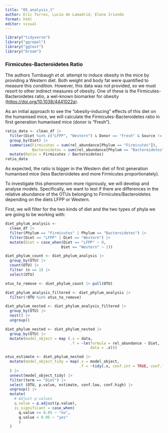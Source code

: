 ```yaml
---
title: "05_analysis_1"
author: Eric Torres, Lucía de Lamadrid, Elena Iriondo
format: html
editor: visual
---
```


```r
library("tidyverse")
library("ggrepel")
library("ggtext")
library("broom") 
```

### Firmicutes-Bacteroidetes Ratio

The authors Turnbaugh *et al.* attempt to induce obesity in the mice by providing a Western diet. Both weight and body fat were quantified to measure this condition. However, this data was not provided, so we must resort to other indirect measures of obesity. One of these is the Firmicutes-Bacteroidetes ratio, a wel-known biomarker for obesity (<https://doi.org/10.1038/4441022a>).

As an initial approach to see the "obesity-inducing" effects of this diet on the humanised mice, we will calculate the Firmicutes-Bacteroidetes ratio in first generation humanised mice (donor is "Fresh").

```r
ratio_data <- clean_df |> 
  filter(Diet %in% c("LFPP", "Western") & Donor == "Fresh" & Source != "Fecal" ) |>
  group_by(Diet) |> 
  summarise(Firmicutes = sum(rel_abundance[Phylum == "Firmicutes"]),
            Bacteroidetes = sum(rel_abundance[Phylum == "Bacteroidetes"])) |> 
  mutate(Ratio = Firmicutes / Bacteroidetes)
ratio_data
```

As expected, the ratio is bigger in the Western diet of first generation humanised mice (less Bacteroidetes and more Firmicutes proportionately).

To investigate this phenomenom more rigorously, we will develop and analyse models. Specifically, we want to test if there are differences in the relative abundance of the OTUs belonging to Firmicutes/Bacteroidetes depending on the diets LFPP or Western.

First, we will filter for the two kinds of diet and the two types of phyla we are going to be working with:

```r
diet_phylum_analysis <- 
  clean_df |> 
  filter(Phylum == "Firmicutes" | Phylum == "Bacteroidetes") |>  
  filter(Diet == "LFPP" | Diet == "Western") |>  
  mutate(Diet = case_when(Diet == "LFPP" ~ 0, 
                         Diet == "Western" ~ 1))
```

```r
diet_phylum_count <- diet_phylum_analysis |> 
  group_by(OTU) |> 
  count(OTU) |> 
  filter (n == 1) |> 
  select(OTU)
```

```r
otus_to_remove <- diet_phylum_count |> pull(OTU)

diet_phylum_analysis_filtered <- diet_phylum_analysis |> 
  filter(!OTU %in% otus_to_remove)
```

```r
diet_phylum_nested <- diet_phylum_analysis_filtered |> 
  group_by(OTU) |> 
  nest() |> 
  ungroup()
```

```r
diet_phylum_nested <- diet_phylum_nested |> 
  group_by(OTU) |>  
  mutate(model_object = map (.x = data, 
                             .f = ~lm(formula = rel_abundance ~ Diet, 
                                      data = .x)))
```

```r
otus_estimate <- diet_phylum_nested |> 
  mutate(model_object_tidy = map(.x = model_object, 
                                 .f = ~tidy(.x, conf.int = TRUE, conf.level = 0.95))
  ) |>  
  unnest(model_object_tidy) |> 
  filter(term == "Diet") |>
  select (OTU, p.value, estimate, conf.low, conf.high) |> 
  ungroup() |> 
  mutate(
    # Adjust p-values
    q.value = p.adjust(p.value), 
    is_significant = case_when( 
      q.value >= 0.05 ~ "no",
      q.value < 0.05 ~ "yes"
      )
  )

```

